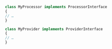 ```php
class MyProcessor implements ProcessorInterface
{
// …
}

class MyProvider implements ProviderInterface
{
// …
}
```
